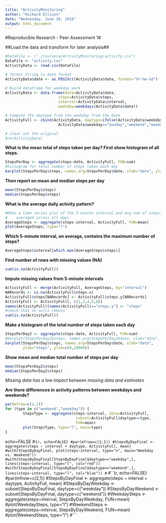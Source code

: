 ```yaml
---
title: "ActivityMonitoring"
author: "Richard Ellison"
date: "Wednesday, June 10, 2015"
output: html_document
---
```


#Reproducible Research - Peer Assessment 1#

##Load the data and transform for later analysis##

```r
#DataFile <- ("./Coursera/ActivityMonitoring/activity.csv")
DataFile <- "activity.csv"
ActivityData <- read.csv(DataFile)

# format string to date format
ActivityData$date <- as.POSIXct(ActivityData$date, format="%Y-%m-%d")

# Build dataframe for weekday work
ActivityData <- data.frame(date=ActivityData$date,
                        steps=ActivityData$steps,
                        interval=ActivityData$interval,
                        weekday=weekdays(ActivityData$date))

# Compute the daytype from the weekday from the date
ActivityFull <- cbind(ActivityData, daytype=ifelse(ActivityData$weekday=="Saturday"|
                        ActivityData$weekday=="Sunday","weekend","weekday"))

# clear out the original
#rm(ActivityData)

```

**What is the mean total of steps taken per day?  First show histogram of all steps.**

```r
StepsPerDay <- aggregate(steps~date, ActivityFull, FUN=sum)
#histogram for total number of steps taken each day
barplot(StepsPerDay$steps, names.arg=StepsPerDay$date, xlab="date", ylab="steps")
```

**Then report on mean and median steps per day**

```r
mean(StepsPerDay$steps)
median(StepsPerDay$steps)
```

**What is the average daily activity pattern?**

```r
#Make a time series plot of the 5-minute interval and avg num of steps,
#    averaged across all days
AverageSteps <- aggregate(steps~interval, ActivityFull, FUN=mean)
plot(AverageSteps, type="l")
```

**Which 5-minute interval, on average, contains the maximum number of steps?**

```r
AverageSteps$interval[which.max(AverageSteps$steps)]
```

**Find number of rows with missing values (NA)**
```r
sum(is.na(ActivityFull))

```

**Impute missing values from 5-minute intervals**
```r
ActivityFull <- merge(ActivityFull, AverageSteps, by="interval")
NARecords <- is.na(ActivityFull$steps.x)
ActivityFull$steps[NARecords] <- ActivityFull$steps.y[NARecords]
ActivityFull <- ActivityFull[, c(1,2,4,5,6)]
names(ActivityFull)[names(ActivityFull)=="steps.y"] <- "steps"
#check that no nulls remain
sum(is.na(ActivityFull))

```

**Make a histogram of the total number of steps taken each day**
```r
StepsPerDay2 <- aggregate(steps~date, ActivityFull, FUN=sum)
#barplot(StepsPerDay2$steps, names.arg=StepsPerDay2$date, xlab="date",
barplot(StepsPerDay$steps, names.arg=StepsPerDay$date, xlab="date", 
        ylab="steps", ylim=c(0,20000))
```

**Show mean and median total number of steps per day**
```r
mean(StepsPerDay2$steps)
median(StepsPerDay2$steps)
```

*Missing data has a low impact between missing data and estimates*

**Are there differences in activity patterns between weekdays and weekends?**
```r
par(mfrow=c(2,1))
for (type in c("weekend","weekday")) {
        StepsType <- aggregate(steps~interval, data=ActivityFull, 
                                subset=ActivityFull$daytype==type,
                                FUN=mean)
        plot(StepsType, type="l", main=type)
}
```

echo=FALSE
#```{r, echo=FALSE}
#par(mfrow=c(2,1))
#StepsByDayFinal <- aggregate(steps ~ interval + daytype, ActivityFull, mean)
#with(StepsByDayFinal, plot(steps~interval, type="n", main="Weekday vs. Weekend"))
#with(StepsByDayFinal[StepsByDayFinal$daytype=="weekday",], lines(steps~interval, type="l", col="red"))
#with(StepsByDayFinal[StepsByDayFinal$daytype=="weekend",], lines(steps~interval, type="l", col="blue"))
#```
#``{r, echo=FALSE}
#par(mfrow=c(2,1))
#StepsByDayFinal <- aggregate(steps ~ interval + daytype, ActivityFull, mean)
#StepsByDayWeekday <- subset(StepsByDayFinal, daytype=c("weekday"))
#StepsByDayWeekend <- subset(StepsByDayFinal, daytype=c("weekend"))
#WeekdaySteps <- aggregate(steps~interval, StepsByDayWeekday, FUN=mean)
#plot(WeekdaySteps, type="l")
#WeekendSteps <- aggregate(steps~interval, StepsByDayWeekend, FUN=mean)
#plot(WeekendSteps, type="l")
#```

